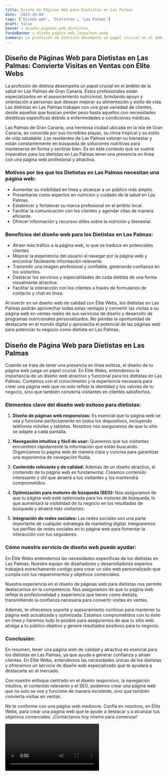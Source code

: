 ```yaml
---
title: Diseño de Páginas Web para Dietistas en Las Palmas
date: '2023-10-04'
tags: ['Diseño web', 'Dietistas', 'Las Palmas']
draft: false
banner : diseño_paginas_web_dietistas
fondoBanner : diseño_pagina_web_laspalmas.webp
summary: La profesión de dietista desempeña un papel crucial en el ámbito de la salud en Las Palmas de Gran Canaria. Estos profesionales están especializados en el asesoramiento nutricional, brindando apoyo y orientación a personas que desean mejorar su alimentación y estilo de vida. Las dietistas en Las Palmas trabajan con una gran variedad de clientes, desde aquellos que buscan perder peso hasta aquellos con necesidades dietéticas específicas debido a enfermedades o condiciones médicas.
---
```


## Diseño de Páginas Web para Dietistas en Las Palmas: Convierte Visitas en Ventas con Élite Webs

La profesión de dietista desempeña un papel crucial en el ámbito de la salud en Las Palmas de Gran Canaria. Estos profesionales están especializados en el asesoramiento nutricional, brindando apoyo y orientación a personas que desean mejorar su alimentación y estilo de vida. Las dietistas en Las Palmas trabajan con una gran variedad de clientes, desde aquellos que buscan perder peso hasta aquellos con necesidades dietéticas específicas debido a enfermedades o condiciones médicas.

Las Palmas de Gran Canaria, una hermosa ciudad ubicada en la isla de Gran Canaria, es conocida por sus increíbles playas, su clima tropical y su estilo de vida saludable. Los residentes de Las Palmas valoran su bienestar y están constantemente en búsqueda de soluciones nutritivas para mantenerse en forma y sentirse bien. Es en este contexto que se vuelve imperativo para los dietistas en Las Palmas tener una presencia en línea con una página web profesional y atractiva.

### Motivos por los que los Dietistas en Las Palmas necesitan una página web:

- Aumentar su visibilidad en línea y alcanzar a un público más amplio.
- Presentarse como expertos en nutrición y cuidado de la salud en Las Palmas.
- Establecer y fortalecer su marca profesional en el ámbito local.
- Facilitar la comunicación con los clientes y agendar citas de manera eficiente.
- Ofrecer información y recursos útiles sobre la nutrición y bienestar.

### Beneficios del diseño web para los Dietistas en Las Palmas:

- Atraer más tráfico a la página web, lo que se traduce en potenciales clientes.
- Mejorar la experiencia del usuario al navegar por la página web y encontrar fácilmente información relevante.
- Transmitir una imagen profesional y confiable, generando confianza en los visitantes.
- Destacar los servicios y especialidades de cada dietista de una forma visualmente atractiva.
- Facilitar la interacción con los clientes a través de formularios de contacto y chat en línea.

Al invertir en un diseño web de calidad con Élite Webs, los dietistas en Las Palmas podrán aprovechar todas estas ventajas y convertir las visitas a su página web en ventas reales de sus servicios de diseño y desarrollo de programas nutricionales personalizados. No pierdas la oportunidad de destacarte en el mundo digital y aprovecha el potencial de las páginas web para potenciar tu negocio como dietista en Las Palmas.

<GifSeo />

<Cta />

## Diseño de Página Web para Dietistas en Las Palmas

Cuando se trata de tener una presencia en línea exitosa, el diseño de tu página web juega un papel crucial. En Élite Webs, entendemos la importancia de un diseño web atractivo y funcional para los dietistas en Las Palmas. Contamos con el conocimiento y la experiencia necesaria para crear una página web que no solo refleje la identidad y los valores de tu negocio, sino que también convierta visitantes en clientes satisfechos.

### Elementos clave del diseño web exitoso para dietistas:

1. **Diseño de páginas web responsivas:** Es esencial que tu página web se vea y funcione perfectamente en todos los dispositivos, incluyendo teléfonos móviles y tabletas. Nosotros nos aseguramos de que tu sitio se adapte a cada pantalla.

2. **Navegación intuitiva y fácil de usar:** Queremos que tus visitantes encuentren rápidamente la información que están buscando. Organizamos tu página web de manera clara y concisa para garantizar una experiencia de navegación fluida.

3. **Contenido relevante y de calidad:** Además de un diseño atractivo, el contenido de tu página web es fundamental. Creamos contenido interesante y útil que atraerá a tus visitantes y los mantendrá comprometidos.

4. **Optimización para motores de búsqueda (SEO):** Nos aseguramos de que tu página web esté optimizada para los motores de búsqueda, lo que aumentará la visibilidad de tu negocio en los resultados de búsqueda y atraerá más visitantes.

5. **Integración de redes sociales:** Las redes sociales son una parte importante de cualquier estrategia de marketing digital. Integraremos tus perfiles de redes sociales en tu página web para fomentar la interacción con tus seguidores.

### Cómo nuestro servicio de diseño web puede ayudar:

En Élite Webs entendemos las necesidades específicas de los dietistas en Las Palmas. Nuestro equipo de diseñadores y desarrolladores expertos trabajará estrechamente contigo para crear un sitio web personalizado que cumpla con tus requerimientos y objetivos comerciales.

Nuestra experiencia en el diseño de páginas web para dietistas nos permite destacarnos en la competencia. Nos aseguramos de que tu página web refleje la profesionalidad y experiencia que tienes como dietista, transmitiendo la confianza necesaria para convertir visitas en ventas.

Además, te ofrecemos soporte y asesoramiento continuo para mantener tu página web actualizada y optimizada. Estamos comprometidos con tu éxito en línea y haremos todo lo posible para asegurarnos de que tu sitio web atraiga a tu público objetivo y genere resultados positivos para tu negocio.

### Conclusión:

En resumen, tener una página web de calidad y atractiva es esencial para los dietistas en Las Palmas, ya que ayuda a generar confianza y atraer clientes. En Élite Webs, entendemos las necesidades únicas de los dietistas y ofrecemos un servicio de diseño web especializado que te ayudará a destacarte en el mercado.

Con nuestro enfoque centrado en el diseño responsivo, la navegación intuitiva, el contenido relevante y el SEO, podemos crear una página web que no solo se vea y funcione de manera excelente, sino que también convierta visitas en ventas.

No te conforme con una página web mediocre. Confía en nosotros, en Élite Webs, para crear una página web que te ayude a destacar y a alcanzar tus objetivos comerciales. ¡Contáctanos hoy mismo para comenzar!

<Video />

<CtaBot job='Dietistas' city='Las Palmas'/>

<Gmaps query='Las Palmas+españa+maps' />